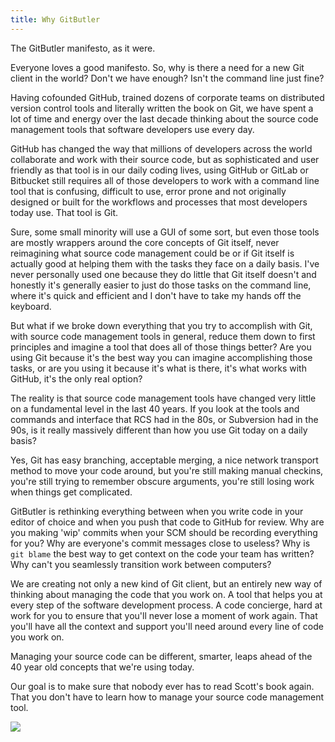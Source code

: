 ```yaml
---
title: Why GitButler
---
```


The GitButler manifesto, as it were.

Everyone loves a good manifesto. So, why is there a need for a new Git client in the world? Don't we have enough? Isn't the command line just fine?

Having cofounded GitHub, trained dozens of corporate teams on distributed version control tools and literally written the book on Git, we have spent a lot of time and energy over the last decade thinking about the source code management tools that software developers use every day.

GitHub has changed the way that millions of developers across the world collaborate and work with their source code, but as sophisticated and user friendly as that tool is in our daily coding lives, using GitHub or GitLab or Bitbucket still requires all of those developers to work with a command line tool that is confusing, difficult to use, error prone and not originally designed or built for the workflows and processes that most developers today use. That tool is Git.

Sure, some small minority will use a GUI of some sort, but even those tools are mostly wrappers around the core concepts of Git itself, never reimagining what source code management could be or if Git itself is actually good at helping them with the tasks they face on a daily basis. I've never personally used one because they do little that Git itself doesn't and honestly it's generally easier to just do those tasks on the command line, where it's quick and efficient and I don't have to take my hands off the keyboard.

But what if we broke down everything that you try to accomplish with Git, with source code management tools in general, reduce them down to first principles and imagine a tool that does all of those things better? Are you using Git because it's the best way you can imagine accomplishing those tasks, or are you using it because it's what is there, it's what works with GitHub, it's the only real option?

The reality is that source code management tools have changed very little on a fundamental level in the last 40 years. If you look at the tools and commands and interface that RCS had in the 80s, or Subversion had in the 90s, is it really massively different than how you use Git today on a daily basis?

Yes, Git has easy branching, acceptable merging, a nice network transport method to move your code around, but you're still making manual checkins, you're still trying to remember obscure arguments, you're still losing work when things get complicated.

GitButler is rethinking everything between when you write code in your editor of choice and when you push that code to GitHub for review. Why are you making 'wip' commits when your SCM should be recording everything for you? Why are everyone's commit messages close to useless? Why is `git blame` the best way to get context on the code your team has written? Why can't you seamlessly transition work between computers?

We are creating not only a new kind of Git client, but an entirely new way of thinking about managing the code that you work on. A tool that helps you at every step of the software development process. A code concierge, hard at work for you to ensure that you'll never lose a moment of work again. That you'll have all the context and support you'll need around every line of code you work on.

Managing your source code can be different, smarter, leaps ahead of the 40 year old concepts that we're using today.

Our goal is to make sure that nobody ever has to read Scott's book again. That you don't have to learn how to manage your source code management tool.

<img src="/img/markus-chill.svg" className="mx-auto" />
